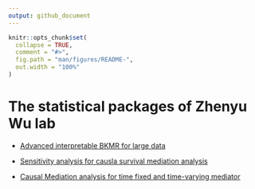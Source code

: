```yaml
---
output: github_document
---
```


<!-- README.md is generated from README.Rmd. Please edit that file -->

```r
knitr::opts_chunk$set(
  collapse = TRUE,
  comment = "#>",
  fig.path = "man/figures/README-",
  out.width = "100%"
)
```



<!-- badges: start -->
<!-- badges: end -->

# The statistical packages of Zhenyu Wu lab

- [Advanced interpretable BKMR for large data](https://github.com/Guo-yi-y/A-BKMR)

- [Sensitivity analysis for causla survival mediation analysis](https://github.com/Guo-yi-y/medsenssurv)

- [Causal Mediation analysis for time fixed and time-varying mediator](https://github.com/adayim/causalMed/tree/dev)

